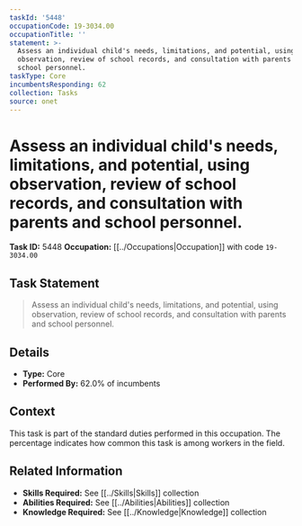 ```yaml
---
taskId: '5448'
occupationCode: 19-3034.00
occupationTitle: ''
statement: >-
  Assess an individual child's needs, limitations, and potential, using
  observation, review of school records, and consultation with parents and
  school personnel.
taskType: Core
incumbentsResponding: 62
collection: Tasks
source: onet
---
```

# Assess an individual child's needs, limitations, and potential, using observation, review of school records, and consultation with parents and school personnel.

**Task ID:** 5448
**Occupation:** [[../Occupations|Occupation]] with code `19-3034.00`

## Task Statement

> Assess an individual child's needs, limitations, and potential, using observation, review of school records, and consultation with parents and school personnel.

## Details

- **Type:** Core
- **Performed By:** 62.0% of incumbents

## Context

This task is part of the standard duties performed in this occupation. The percentage indicates how common this task is among workers in the field.

## Related Information

- **Skills Required:** See [[../Skills|Skills]] collection
- **Abilities Required:** See [[../Abilities|Abilities]] collection
- **Knowledge Required:** See [[../Knowledge|Knowledge]] collection
